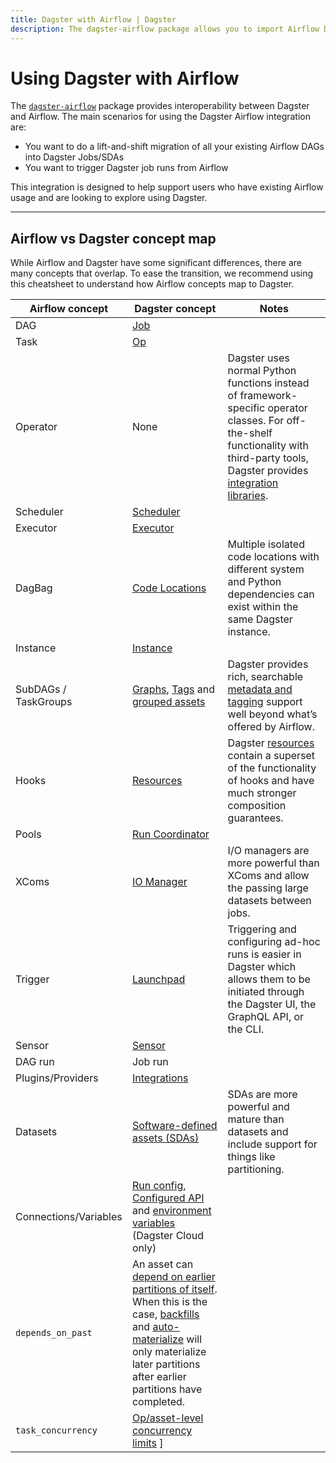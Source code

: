 ```yaml
---
title: Dagster with Airflow | Dagster
description: The dagster-airflow package allows you to import Airflow DAGs into Dagster jobs and assets, as well as trigger job runs from Airflow.
---
```


# Using Dagster with Airflow

<CodeReferenceLink filePath="examples/with_airflow" />

The [`dagster-airflow`](/\_apidocs/libraries/dagster-airflow) package provides interoperability between Dagster and Airflow. The main scenarios for using the Dagster Airflow integration are:

- You want to do a lift-and-shift migration of all your existing Airflow DAGs into Dagster Jobs/SDAs
- You want to trigger Dagster job runs from Airflow

This integration is designed to help support users who have existing Airflow usage and are looking to explore using Dagster.

---

## Airflow vs Dagster concept map

While Airflow and Dagster have some significant differences, there are many concepts that overlap. To ease the transition, we recommend using this cheatsheet to understand how Airflow concepts map to Dagster.

| Airflow concept       | Dagster concept                                                                                                                                                                                                                                                                                                                                    | Notes                                                                                                                                                                                                 |
| --------------------- | -------------------------------------------------------------------------------------------------------------------------------------------------------------------------------------------------------------------------------------------------------------------------------------------------------------------------------------------------- | ----------------------------------------------------------------------------------------------------------------------------------------------------------------------------------------------------- |
| DAG                   | [Job](/concepts/ops-jobs-graphs/jobs)                                                                                                                                                                                                                                                                                                              |                                                                                                                                                                                                       |
| Task                  | [Op](/concepts/ops-jobs-graphs/ops)                                                                                                                                                                                                                                                                                                                |                                                                                                                                                                                                       |
| Operator              | None                                                                                                                                                                                                                                                                                                                                               | Dagster uses normal Python functions instead of framework-specific operator classes. For off-the-shelf functionality with third-party tools, Dagster provides [integration libraries](/integrations). |
| Scheduler             | [Scheduler](/concepts/partitions-schedules-sensors/schedules)                                                                                                                                                                                                                                                                                      |                                                                                                                                                                                                       |
| Executor              | [Executor](/deployment/executors)                                                                                                                                                                                                                                                                                                                  |                                                                                                                                                                                                       |
| DagBag                | [Code Locations](/concepts/code-locations)                                                                                                                                                                                                                                                                                                         | Multiple isolated code locations with different system and Python dependencies can exist within the same Dagster instance.                                                                            |
| Instance              | [Instance](/deployment/dagster-instance)                                                                                                                                                                                                                                                                                                           |                                                                                                                                                                                                       |
| SubDAGs / TaskGroups  | [Graphs](/concepts/ops-jobs-graphs/graphs), [Tags](/concepts/ops-jobs-graphs/metadata-tags#tags) and [grouped assets](/concepts/assets/software-defined-assets#grouping-assets)                                                                                                                                                                    | Dagster provides rich, searchable [metadata and tagging](/concepts/ops-jobs-graphs/metadata-tags) support well beyond what’s offered by Airflow.                                                      |
| Hooks                 | [Resources](/concepts/resources)                                                                                                                                                                                                                                                                                                                   | Dagster [resources](/concepts/resources) contain a superset of the functionality of hooks and have much stronger composition guarantees.                                                              |
| Pools                 | [Run Coordinator](/deployment/run-coordinator)                                                                                                                                                                                                                                                                                                     |                                                                                                                                                                                                       |
| XComs                 | [IO Manager](/concepts/io-management/io-managers)                                                                                                                                                                                                                                                                                                  | I/O managers are more powerful than XComs and allow the passing large datasets between jobs.                                                                                                          |
| Trigger               | [Launchpad](/concepts/webserver/ui)                                                                                                                                                                                                                                                                                                                | Triggering and configuring ad-hoc runs is easier in Dagster which allows them to be initiated through the Dagster UI, the GraphQL API, or the CLI.                                                    |
| Sensor                | [Sensor](/concepts/partitions-schedules-sensors/sensors)                                                                                                                                                                                                                                                                                           |                                                                                                                                                                                                       |
| DAG run               | Job run                                                                                                                                                                                                                                                                                                                                            |                                                                                                                                                                                                       |
| Plugins/Providers     | [Integrations](/integrations)                                                                                                                                                                                                                                                                                                                      |                                                                                                                                                                                                       |
| Datasets              | [Software-defined assets (SDAs)](/concepts/assets/software-defined-assets)                                                                                                                                                                                                                                                                         | SDAs are more powerful and mature than datasets and include support for things like partitioning.                                                                                                     |
| Connections/Variables | [Run config](/concepts/configuration/config-schema), [Configured API](/concepts/configuration/configured) and [environment variables](https://docs.dagster.io/dagster-cloud/developing-testing/environment-variables-and-secrets#dagster-cloud-environment-variables-and-secrets) (Dagster Cloud only)                                             |                                                                                                                                                                                                       |
| `depends_on_past`     | An asset can [depend on earlier partitions of itself](https://github.com/dagster-io/dagster/discussions/11829). When this is the case, [backfills](/concepts/partitions-schedules-sensors/backfills) and [auto-materialize](/concepts/assets/asset-auto-execution) will only materialize later partitions after earlier partitions have completed. |                                                                                                                                                                                                       |
| `task_concurrency`    | [Op/asset-level concurrency limits](/guides/limiting-concurrency-in-data-pipelines#limiting-opasset-concurrency-across-runs) ]                                                                                                                                                                                                                     |                                                                                                                                                                                                       |
